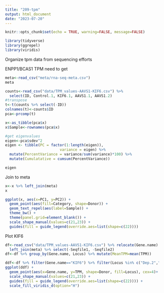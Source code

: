 ```yaml
---
title: "209-tpm"
output: html_document
date: "2023-07-20"
---
```


```r
knitr::opts_chunk$set(echo = TRUE, warning=FALSE, message=FALSE)
```

```r
library(tidyverse)
library(ggrepel)
library(viridis)
```

Organize tpm data from sequencing efforts

ENPP1/BCAS1 TPM need to get

```r
meta<-read_csv("meta/rna-seq-meta.csv")
meta
```


```r
counts<-read_csv("data/TPM_values-AAVS1-KIF6.csv") %>% 
  select(ID, Control.1, KIF6.1, AAVS1.1, AAVS1.2)
#transpose
t<-t(counts %>% select(-ID))
colnames(t)<-counts$ID
pca<-prcomp(t)

x<-as_tibble(pca$x)
x$Sample<-rownames(pca$x) 

#get eigenvalues
eigen<-pca$sdev^2
eigen <- tibble(PC = factor(1:length(eigen)), 
                         variance = eigen) %>% 
  mutate(PercentVariance = variance/sum(variance)*100) %>% 
  mutate(Cumulatative = cumsum(PercentVariance))

eigen
```

Join to meta   
```r
x<-x %>% left_join(meta)
x
```
```r
ggplot(x, aes(x=PC1, y=PC2)) +
  geom_point(aes(fill=Category, shape=Donor)) +
  geom_text_repel(aes(label=Sample)) +
  theme_bw() +
  theme(panel.grid=element_blank()) +
  scale_shape_manual(values=c(21,23)) +
  guides(fill = guide_legend(override.aes=list(shape=c(22)))) 

```


Plot KIF6   

```r
df<-read_csv("data/TPM_values-AAVS1-KIF6.csv") %>% relocate(Gene.name) %>% pivot_longer(3:8, names_to = "Sample", values_to = "TPM") %>%
  left_join(meta) %>% select(-Seqfile1, -Seqfile2)
df<-df %>% group_by(Gene.name, Locus) %>% mutate(MeanTPM=mean(TPM))
```

```r
ddf<-df %>% filter(Gene.name=="KIF6") %>% filter(Locus %in% c("Dep.2","Control"))
ggplot(ddf) +
  geom_point(aes(x=Gene.name, y=TPM, shape=Donor, fill=Locus), cex=4)+
  scale_shape_manual(values=c(21,23)) +
  guides(fill = guide_legend(override.aes=list(shape=c(22)))) +
  scale_fill_viridis_d(option="H")
```